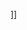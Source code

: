 {{Userbox
|border-c=#8B008B
|border-s=1
|id=[[File:Tiger Woods 2005.jpg|40px]]
|id-c=#009900
|info=這個用戶喜歡'''[[老虎伍茲]]'''。
|info-c=#CEEEEE
|info-s=10
}}
<includeonly>[[Category:喜歡老虎伍茲的維基人|{{PAGENAME}}]]]]</includeonly>